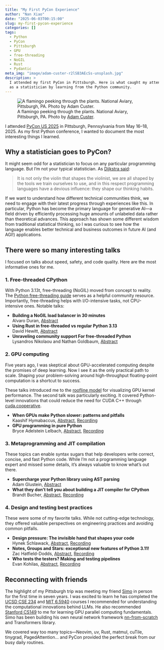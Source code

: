 ```yaml
---
title: "My First PyCon Experience"
author: "Nan Xiao"
date: "2025-06-03T00:15:00"
slug: my-first-pycon-experience
categories: []
tags:
  - Python
  - PyCon
  - Pittsburgh
  - GPU
  - free-threading
  - NoGIL
  - Rust
  - Pydantic
meta_img: "image/adam-custer-r2lSB3AEcSs-unsplash.jpg"
description: >
  I attended my first PyCon in Pittsburgh. Here is what caught my attention
  as a statistician by learning from the Python community.
---
```


![A flamingo peeking through the plants. National Aviary, Pittsburgh, PA.
Photo by [Adam Custer](https://unsplash.com/photos/r2lSB3AEcSs).
](/image/adam-custer-r2lSB3AEcSs-unsplash.jpg)

I attended [PyCon US 2025](https://us.pycon.org/2025/) in Pittsburgh,
Pennsylvania from May 16--18, 2025. As my first Python conference,
I wanted to document the most interesting things I learned.

## Why a statistician goes to PyCon?

It might seem odd for a statistician to focus on any particular programming
language. But I'm not your typical statistician.
As [Dijkstra said](https://www.cs.utexas.edu/~EWD/transcriptions/OtherDocs/Haskell.html):

> It is not only the violin that shapes the violinist, we are all shaped by
> the tools we train ourselves to use, and in this respect programming languages
> have a devious influence: they shape our thinking habits.

If we want to understand how different technical communities think,
we need to engage with their latest progress through experiences like this.
In particular, Python has become the primary language for generative AI---a
field driven by efficiently processing huge amounts of unlabeled data
rather than theoretical advances. This approach has shown some different wisdom
from traditional statistical thinking, so I was curious to see how the
language enables better technical and business outcomes in future AI
(and AGI!) applications.

## There were so many interesting talks

I focused on talks about speed, safety, and code quality.
Here are the most informative ones for me.

### 1. Free-threaded CPython

With Python 3.13t, free-threading (NoGIL) moved from concept to reality.
The [Python free-threading guide](https://py-free-threading.github.io/) serves
as a helpful community resource. Importantly, free-threading helps with
I/O-intensive tasks, not CPU-intensive ones. Notable talks:

- **Building a NoGIL load balancer in 30 minutes**\
  Alvaro Duran,
  [Abstract](https://us.pycon.org/2025/schedule/presentation/113/)
- **Using Rust in free-threaded vs regular Python 3.13**\
  David Hewitt,
  [Abstract](https://us.pycon.org/2025/schedule/presentation/110/)
- **Unraveling community support For free-threaded Python**\
  Lysandros Nikolaou and Nathan Goldbaum,
  [Abstract](https://us.pycon.org/2025/schedule/presentation/42/)

### 2. GPU computing

Five years ago, I was skeptical about GPU-accelerated computing despite
the promises of deep learning. Now I see it as the only practical path to scale.
Shaping your problem-solving around high-throughput floating-point computation
is a shortcut to success.

These talks introduced me to the [roofline
model](https://en.wikipedia.org/wiki/Roofline_model) for visualizing GPU kernel
performance. The second talk was particularly exciting. It covered Python-level
innovations that could reduce the need for CUDA C++ through
[cuda.cooperative](https://nvidia.github.io/cccl/python/cooperative_api.html).

- **When GPUs make Python slower: patterns and pitfalls**\
  Kaashif Hymabaccus,
  [Abstract](https://us.pycon.org/2025/schedule/presentation/138/),
  [Recording](https://www.youtube.com/watch?v=WfXfj29KhLo)
- **GPU programming in pure Python**\
  Bryce Adelstein Lelbach,
  [Abstract](https://us.pycon.org/2025/schedule/presentation/111/),
  [Recording](https://www.youtube.com/watch?v=8utSRblGEB0)

### 3. Metaprogramming and JIT compilation

These topics can enable syntax sugars that help developers write correct,
concise, and fast Python code. While I'm not a programming language
expert and missed some details, it's always valuable to know what's out there.

- **Supercharge your Python library using AST parsing**\
  Adam Glustein,
  [Abstract](https://us.pycon.org/2025/schedule/presentation/129/)
- **What they don't tell you about building a JIT compiler for CPython**\
  Brandt Bucher,
  [Abstract](https://us.pycon.org/2025/schedule/presentation/5/),
  [Recording](https://www.youtube.com/watch?v=NE-Oq8I3X_w)

### 4. Design and testing best practices

These were some of my favorite talks. While not cutting-edge technology,
they offered valuable perspectives on engineering practices and
avoiding common pitfalls.

- **Design pressure: The invisible hand that shapes your code**\
  Hynek Schlawack,
  [Abstract](https://us.pycon.org/2025/schedule/presentation/81/),
  [Recording](https://www.youtube.com/watch?v=IhNSINolcSM)
- **Notes, Groups and Stars: exceptional new features of Python 3.11!**\
  Zac Hatfield-Dodds,
  [Abstract](https://us.pycon.org/2025/schedule/presentation/96/),
  [Recording](https://www.youtube.com/watch?v=x5WdMYfsxnQ)
- **Who tests the testers? Making and testing pipelines**\
  Evan Kohilas,
  [Abstract](https://us.pycon.org/2025/schedule/presentation/28/),
  [Recording](https://www.youtube.com/watch?v=DhognqFaRow)

## Reconnecting with friends

The highlight of my Pittsburgh trip was meeting my friend
[Simo](https://www.linkedin.com/in/svzbioshock/) in person for the first time
in seven years. I was excited to learn he has completed the
[UCSD CSE 234](https://hao-ai-lab.github.io/cse234-w25/) and
[MIT 6.5940](https://hanlab.mit.edu/courses/2024-fall-65940) courses
I recommended for understanding the computational innovations behind LLMs.
He also recommended [Stanford CS149](https://gfxcourses.stanford.edu/cs149/fall24)
to me for learning GPU parallel computing fundamentals.
Simo has been building his own neural network framework
[nn-from-scratch](https://github.com/svm-zhang/nn_from_scratch) and
Transformers library.

We covered way too many topics---Neovim, uv, Rust, matmul, cuTile,
tinygrad, PagedAttention... and PyCon provided the perfect break from
our busy daily routines.
